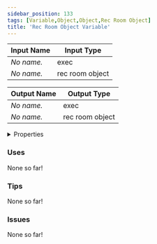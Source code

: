 ```yaml
---
sidebar_position: 133
tags: [Variable,Object,Object,Rec Room Object]
title: 'Rec Room Object Variable'
---
```






<IChip uuid="7077d139-9876-495e-9756-58150fef9f3b"/>

| Input Name | Input Type |
|-----------|-----------|
| *No name.* | exec |
| *No name.* | rec room object |

| Output Name | Output Type |
|-----------|-----------|
| *No name.* | exec |
| *No name.* | rec room object |


<details>
  <summary>Properties</summary>
  <div>
    <div>
    <table>
      <thead>
        <tr>
          <th>Is beta required?</th>
          <th>No</th>
        </tr>
        <tr>
          <th>Is this chip a trolling risk?</th>
          <th>No</th>
        </tr>
        <tr>
          <th>Is this chip a role assignment risk?</th>
          <th>No</th>
        </tr>
        <tr>
          <th>Chip UUID</th>
          <th>7077d139-9876-495e-9756-58150fef9f3b</th>
        </tr>
        <tr>
          <th>Room availability</th>
          <th>Available everywhere</th>
        </tr>
      </thead>
    </table>
    </div>
  </div>
</details>

### Uses

None so far!

### Tips

None so far!

### Issues

None so far!